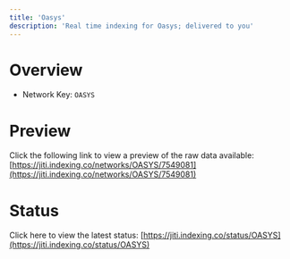 ```yaml
---
title: 'Oasys'
description: 'Real time indexing for Oasys; delivered to you'
---
```


# Overview
- Network Key: `OASYS`

# Preview
Click the following link to view a preview of the raw data available: [https://jiti.indexing.co/networks/OASYS/7549081](https://jiti.indexing.co/networks/OASYS/7549081)

# Status
Click here to view the latest status: [https://jiti.indexing.co/status/OASYS](https://jiti.indexing.co/status/OASYS)
